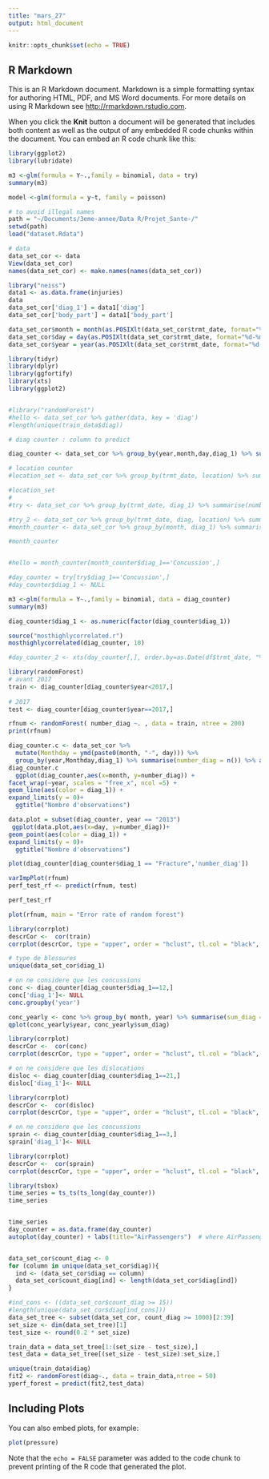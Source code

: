 ```yaml
---
title: "mars_27"
output: html_document
---
```


```r
knitr::opts_chunk$set(echo = TRUE)
```

## R Markdown

This is an R Markdown document. Markdown is a simple formatting syntax for authoring HTML, PDF, and MS Word documents. For more details on using R Markdown see <http://rmarkdown.rstudio.com>.

When you click the **Knit** button a document will be generated that includes both content as well as the output of any embedded R code chunks within the document. You can embed an R code chunk like this:

```r

library(ggplot2)
library(lubridate)

m3 <-glm(formula = Y~.,family = binomial, data = try)
summary(m3)

model <-glm(formula = y~t, family = poisson)

# to avoid illegal names
path = "~/Documents/3eme-annee/Data R/Projet_Sante-/"
setwd(path)
load("dataset.Rdata")

# data 
data_set_cor <- data
View(data_set_cor)
names(data_set_cor) <- make.names(names(data_set_cor))

library("neiss")
data1 <- as.data.frame(injuries)
data
data_set_cor['diag_1'] = data1['diag']
data_set_cor['body_part'] = data1['body_part']

data_set_cor$month = month(as.POSIXlt(data_set_cor$trmt_date, format="%d-%m-%Y"))
data_set_cor$day = day(as.POSIXlt(data_set_cor$trmt_date, format="%d-%m-%Y"))
data_set_cor$year = year(as.POSIXlt(data_set_cor$trmt_date, format="%d-%m-%Y"))

library(tidyr)
library(dplyr)
library(ggfortify)
library(xts)
library(ggplot2)


#library("randomForest")
#hello <- data_set_cor %>% gather(data, key = 'diag')
#length(unique(train_data$diag))

# diag counter : column to predict 

diag_counter <- data_set_cor %>% group_by(year,month,day,diag_1) %>% summarise(number_diag = n()) %>% arrange(month, year,number_diag)

# location counter 
#location_set <- data_set_cor %>% group_by(trmt_date, location) %>% summarise(number_location = n()) %>% #arrange(trmt_date,number_location)

#location_set
#
#try <- data_set_cor %>% group_by(trmt_date, diag_1) %>% summarise(number_diag = n()) %>% arrange(trmt_date,number_diag)

#try_2 <- data_set_cor %>% group_by(trmt_date, diag, location) %>% summarise(number_diag = n()) %>% arrange(trmt_date,number_diag)
#month_counter <- data_set_cor %>% group_by(month, diag_1) %>% summarise(number_diag = n()) %>% arrange(month,number_diag)

#month_counter


#hello = month_counter[month_counter$diag_1=='Concussion',]

#day_counter = try[try$diag_1=='Concussion',]
#day_counter$diag_1 <- NULL

m3 <-glm(formula = Y~.,family = binomial, data = diag_counter)
summary(m3)

diag_counter$diag_1 <- as.numeric(factor(diag_counter$diag_1))

source("mosthighlycorrelated.r")
mosthighlycorrelated(diag_counter, 10)

#day_counter_2 <- xts(day_counter[,], order.by=as.Date(df$trmt_date, "%m-%d-%Y"))

library(randomForest)
# avant 2017
train <- diag_counter[diag_counter$year<2017,]
  
# 2017
test <- diag_counter[diag_counter$year==2017,]

rfnum <- randomForest( number_diag ~. , data = train, ntree = 200)
print(rfnum)

```


```r
diag_counter.c <- data_set_cor %>% 
  mutate(Monthday = ymd(paste0(month, "-", day))) %>%
  group_by(year,Monthday,diag_1) %>% summarise(number_diag = n()) %>% arrange(year, Monthday,number_diag)
diag_counter.c
  ggplot(diag_counter,aes(x=month, y=number_diag)) +
facet_wrap(~year, scales = "free_x", ncol =5) +
geom_line(aes(color = diag_1)) +
expand_limits(y = 0)+
  ggtitle("Nombre d'observations")

data.plot = subset(diag_counter, year == "2013")
 ggplot(data.plot,aes(x=day, y=number_diag))+
geom_point(aes(color = diag_1)) +
expand_limits(y = 0)+
  ggtitle("Nombre d'observations")
```
```r
plot(diag_counter[diag_counter$diag_1 == "Fracture",'number_diag'])
```


```r
varImpPlot(rfnum)
perf_test_rf <- predict(rfnum, test)

perf_test_rf
```


```r
plot(rfnum, main = "Error rate of random forest")
```


```r

library(corrplot)
descrCor <-  cor(train)
corrplot(descrCor, type = "upper", order = "hclust", tl.col = "black", tl.srt = 45)


```
```r
# type de blessures
unique(data_set_cor$diag_1)
```

```r
# on ne considere que les concussions
conc <- diag_counter[diag_counter$diag_1==12,]
conc['diag_1']<- NULL
conc.groupby('year')

conc_yearly <- conc %>% group_by( month, year) %>% summarise(sum_diag = n()) %>% arrange(year, month)
qplot(conc_yearly$year, conc_yearly$sum_diag)

```

```r
library(corrplot)
descrCor <-  cor(conc)
corrplot(descrCor, type = "upper", order = "hclust", tl.col = "black", tl.srt = 45)
```
```r
# on ne considere que les dislocations
disloc <- diag_counter[diag_counter$diag_1==21,]
disloc['diag_1']<- NULL
```

```r
library(corrplot)
descrCor <-  cor(disloc)
corrplot(descrCor, type = "upper", order = "hclust", tl.col = "black", tl.srt = 45)
```
```r
# on ne considere que les concussions
sprain <- diag_counter[diag_counter$diag_1==3,]
sprain['diag_1']<- NULL

```

```r
library(corrplot)
descrCor <-  cor(sprain)
corrplot(descrCor, type = "upper", order = "hclust", tl.col = "black", tl.srt = 45)
```



```r


library(tsbox)
time_series = ts_ts(ts_long(day_counter))
time_series


time_series
day_counter = as.data.frame(day_counter)
autoplot(day_counter) + labs(title="AirPassengers")  # where AirPassengers is a 'ts' object


data_set_cor$count_diag <- 0
for (column in unique(data_set_cor$diag)){
  ind <- (data_set_cor$diag == column)
  data_set_cor$count_diag[ind] <- length(data_set_cor$diag[ind])
}

#ind_cons <- ((data_set_cor$count_diag >= 15))
#length(unique(data_set_cor$diag[ind_cons]))
data_set_tree <- subset(data_set_cor, count_diag >= 1000)[2:39]
set_size <- dim(data_set_tree)[1]
test_size <- round(0.2 * set_size)

train_data = data_set_tree[1:(set_size - test_size),]
test_data = data_set_tree[(set_size - test_size):set_size,]

unique(train_data$diag)
fit2 <- randomForest(diag~., data = train_data,ntree = 50)
yperf_forest = predict(fit2,test_data)

```

## Including Plots

You can also embed plots, for example:

```r
plot(pressure)
```

Note that the `echo = FALSE` parameter was added to the code chunk to prevent printing of the R code that generated the plot.
